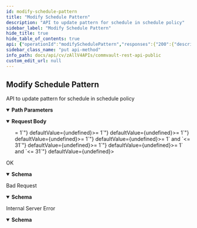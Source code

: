 ```yaml
---
id: modify-schedule-pattern
title: "Modify Schedule Pattern"
description: "API to update pattern for schedule in schedule policy"
sidebar_label: "Modify Schedule Pattern"
hide_title: true
hide_table_of_contents: true
api: {"operationId":"modifySchedulePattern","responses":{"200":{"description":"OK","content":{"application/json":{"schema":{"properties":{"errorCode":{"format":"int32","type":"integer"},"errorMessage":{"nullable":true,"type":"string"}},"type":"object"}}}},"400":{"description":"Bad Request","content":{"application/json":{"schema":{"properties":{"errorCode":{"format":"int32","type":"integer"},"errorMessage":{"nullable":true,"type":"string"}},"type":"object"}}}},"500":{"description":"Internal Server Error","content":{"application/json":{"schema":{"properties":{"errorCode":{"format":"int32","type":"integer"},"errorMessage":{"nullable":true,"type":"string"}},"type":"object"}}}}},"description":"API to update pattern for schedule in schedule policy","requestBody":{"content":{"application/json":{"schema":{"description":"If updating pattern, the value which needs to be retained also needs to be provided along with the updated value","properties":{"dailyFrequency":{"description":"Frequency in days","format":"int32","minimum":1,"type":"integer"},"hourlyFrequency":{"description":"Frequency in hours per day. Precedence is hourly, daily, weekly and monthly, in that order.","format":"int32","minimum":1,"type":"integer"},"minuteFrequency":{"description":"Frequency in minutes","format":"int32","minimum":1,"type":"integer"},"monthlyFrequency":{"description":"Frequency in months. Only for incremental backup frequency.","format":"int32","minimum":1,"type":"integer"},"monthlyFrequencyDayOfMonth":{"description":"Only available for incremental backup frequency","format":"int32","maximum":31,"minimum":1,"type":"integer"},"monthlyFrequencyDayOfWeek":{"enum":["SUNDAY","MONDAY","TUESDAY","WEDNESDAY","THURSDAY","FRIDAY","SATURDAY","DAY","WEEKDAY","WEEKEND_DAYS"],"format":"","type":"string"},"monthlyFrequencyWeekOfMonth":{"description":"Specific week of a month","enum":["FIRST","SECOND","THIRD","FOURTH","LAST"],"format":"","type":"string"},"startTime":{"description":"Time in seconds from the beginning of the day when the backup starts. This is a mandatory field for daily, weekly, monthly, yearly frequencies","format":"int32","type":"integer"},"weeklyFrequency":{"description":"Frequency in weeks. Only for incremental backup frequency.","format":"int32","minimum":1,"type":"integer"},"weeklyFrequencyDays":{"description":"Days of the week for weekly frequency","items":{"description":"Specific day of the week","enum":["SUNDAY","MONDAY","TUESDAY","WEDNESDAY","THURSDAY","FRIDAY","SATURDAY"],"format":"","type":"string"},"type":"array"},"yearlyFrequencyDayOfMonth":{"description":"Only available for incremental backup frequency","format":"int32","maximum":31,"minimum":1,"type":"integer"},"yearlyFrequencyDayOfWeek":{"enum":["SUNDAY","MONDAY","TUESDAY","WEDNESDAY","THURSDAY","FRIDAY","SATURDAY","DAY","WEEKDAY","WEEKEND_DAYS"],"format":"","type":"string"},"yearlyFrequencyMonthOfYear":{"enum":["JANUARY","FEBRUARY","MARCH","APRIL","MAY","JUNE","JULY","AUGUST","SEPTEMBER","OCTOBER","NOVEMBER","DECEMBER"],"format":"","type":"string"},"yearlyFrequencyWeekOfMonth":{"description":"Specific week of a month","enum":["FIRST","SECOND","THIRD","FOURTH","LAST"],"format":"","type":"string"}},"type":"object"}}},"description":""},"tags":["Schedule"],"parameters":[{"schema":{"type":"string"},"name":"schedulePolicyId","in":"path","required":true},{"schema":{"type":"string"},"name":"scheduleId","in":"path","required":true}],"method":"put","path":"/V4/SchedulePolicy/{schedulePolicyId}/Schedule/{scheduleId}/Pattern","servers":[{"url":"http://{hostname}/webconsole/api","variables":{"hostname":{"default":"localhost","description":"Webconsole"}}}],"securitySchemes":{"token":{"in":"header","name":"Authtoken","type":"apiKey"}},"jsonRequestBodyExample":{"dailyFrequency":0,"hourlyFrequency":0,"minuteFrequency":0,"monthlyFrequency":0,"monthlyFrequencyDayOfMonth":0,"monthlyFrequencyDayOfWeek":"SUNDAY","monthlyFrequencyWeekOfMonth":"FIRST","startTime":0,"weeklyFrequency":0,"weeklyFrequencyDays":["SUNDAY"],"yearlyFrequencyDayOfMonth":0,"yearlyFrequencyDayOfWeek":"SUNDAY","yearlyFrequencyMonthOfYear":"JANUARY","yearlyFrequencyWeekOfMonth":"FIRST"},"info":{"version":"1.0.0","contact":{},"description":"## Welcome\n\nWelcome to Commvault's Rest APIs. You can explore our APIs in [Postman](https://getpostman.com) using the predefined requests we created\n\nThe current version of this documentation is **Commvault Platform Release 2022E**.\n\nYou can access LTS documentation here:\n\n[Feature Release 11.20](https://documenter.getpostman.com/view/2046098/UVR7KoPJ)\n\n[Feature Release 11.24](https://documenter.getpostman.com/view/2046098/UVR7KoPL)\n\nFor more V2 and Latest APIs, please visit your API Explorer page.  \n[*More Details*](http://documentation.commvault.com/commvault/v11/article?p=107350_1.htm)\n\n## Setup\n\nTo get started, [create an environment in Postman](https://www.getpostman.com/docs/environments), select that environment, and set your environment variables by entering necessary values in the `0 - Setup/Environment Setup` pre-request script ([documentation on pre-request scripts](http://www.getpostman.com/docs/pre_request_scripts)). Also, Some of our calls might have dependencies. `GET`/`PUT`/`DELETE` may only work after an item is created with a `POST`.\n\nThe same set of APIs can be used for both XML and JSON. If you want to get equivalent JSON for the XML, use our [API](https://api.commvault.com/#fe2fa795-dd7c-4416-857d-75704b52be8c) for conversion.\n\n**Note:** Swagger Documentation for V2/Latest APIs are present in the following URL:  \n`{ServerURL}/sandbox/apiexplorer`\n\n[*More Details*](http://documentation.commvault.com/commvault/v11/article?p=45551.htm)","title":"Commvault Rest API - Public"},"postman":{"name":"Modify Schedule Pattern","description":{"content":"API to update pattern for schedule in schedule policy","type":"text/plain"},"url":{"path":["V4","SchedulePolicy",":schedulePolicyId","Schedule",":scheduleId","Pattern"],"host":["{{baseUrl}}"],"query":[],"variable":[{"disabled":false,"description":{"content":"(Required) ","type":"text/plain"},"type":"any","value":"","key":"schedulePolicyId"},{"disabled":false,"description":{"content":"(Required) ","type":"text/plain"},"type":"any","value":"","key":"scheduleId"}]},"header":[{"key":"Content-Type","value":"application/json"},{"key":"Accept","value":"application/json"}],"method":"PUT","body":{"mode":"raw","raw":"\"\"","options":{"raw":{"language":"json"}}}}}
sidebar_class_name: "put api-method"
info_path: docs/api/cv/zAllV4APIs/commvault-rest-api-public
custom_edit_url: null
---
```



## Modify Schedule Pattern



API to update pattern for schedule in schedule policy

<details style={{"marginBottom":"1rem"}} data-collapsed={false} open={true}><summary style={{}}><strong>Path Parameters</strong></summary><div><ul><ParamsItem className={"paramsItem"} param={{"schema":{"type":"string"},"name":"schedulePolicyId","in":"path","required":true}}></ParamsItem><ParamsItem className={"paramsItem"} param={{"schema":{"type":"string"},"name":"scheduleId","in":"path","required":true}}></ParamsItem></ul></div></details><MimeTabs><TabItem label={"application/json"} value={"application/json-schema"}><details style={{}} data-collapsed={false} open={true}><summary style={{"textAlign":"left"}}><strong>Request Body</strong></summary><div style={{"textAlign":"left","marginLeft":"1rem"}}></div><ul style={{"marginLeft":"1rem"}}><SchemaItem collapsible={false} name={"dailyFrequency"} required={false} deprecated={undefined} schemaDescription={"Frequency in days"} schemaName={"int32"} qualifierMessage={"**Possible values:** `>= 1`"} defaultValue={undefined}></SchemaItem><SchemaItem collapsible={false} name={"hourlyFrequency"} required={false} deprecated={undefined} schemaDescription={"Frequency in hours per day. Precedence is hourly, daily, weekly and monthly, in that order."} schemaName={"int32"} qualifierMessage={"**Possible values:** `>= 1`"} defaultValue={undefined}></SchemaItem><SchemaItem collapsible={false} name={"minuteFrequency"} required={false} deprecated={undefined} schemaDescription={"Frequency in minutes"} schemaName={"int32"} qualifierMessage={"**Possible values:** `>= 1`"} defaultValue={undefined}></SchemaItem><SchemaItem collapsible={false} name={"monthlyFrequency"} required={false} deprecated={undefined} schemaDescription={"Frequency in months. Only for incremental backup frequency."} schemaName={"int32"} qualifierMessage={"**Possible values:** `>= 1`"} defaultValue={undefined}></SchemaItem><SchemaItem collapsible={false} name={"monthlyFrequencyDayOfMonth"} required={false} deprecated={undefined} schemaDescription={"Only available for incremental backup frequency"} schemaName={"int32"} qualifierMessage={"**Possible values:** `>= 1` and `<= 31`"} defaultValue={undefined}></SchemaItem><SchemaItem collapsible={false} name={"monthlyFrequencyDayOfWeek"} required={false} deprecated={undefined} schemaDescription={undefined} schemaName={"string"} qualifierMessage={"**Possible values:** [`SUNDAY`, `MONDAY`, `TUESDAY`, `WEDNESDAY`, `THURSDAY`, `FRIDAY`, `SATURDAY`, `DAY`, `WEEKDAY`, `WEEKEND_DAYS`]"} defaultValue={undefined}></SchemaItem><SchemaItem collapsible={false} name={"monthlyFrequencyWeekOfMonth"} required={false} deprecated={undefined} schemaDescription={"Specific week of a month"} schemaName={"string"} qualifierMessage={"**Possible values:** [`FIRST`, `SECOND`, `THIRD`, `FOURTH`, `LAST`]"} defaultValue={undefined}></SchemaItem><SchemaItem collapsible={false} name={"startTime"} required={false} deprecated={undefined} schemaDescription={"Time in seconds from the beginning of the day when the backup starts. This is a mandatory field for daily, weekly, monthly, yearly frequencies"} schemaName={"int32"} qualifierMessage={undefined} defaultValue={undefined}></SchemaItem><SchemaItem collapsible={false} name={"weeklyFrequency"} required={false} deprecated={undefined} schemaDescription={"Frequency in weeks. Only for incremental backup frequency."} schemaName={"int32"} qualifierMessage={"**Possible values:** `>= 1`"} defaultValue={undefined}></SchemaItem><SchemaItem collapsible={false} name={"weeklyFrequencyDays"} required={false} deprecated={undefined} schemaDescription={"Days of the week for weekly frequency"} schemaName={"string[]"} qualifierMessage={"**Possible values:** [`SUNDAY`, `MONDAY`, `TUESDAY`, `WEDNESDAY`, `THURSDAY`, `FRIDAY`, `SATURDAY`]"} defaultValue={undefined}></SchemaItem><SchemaItem collapsible={false} name={"yearlyFrequencyDayOfMonth"} required={false} deprecated={undefined} schemaDescription={"Only available for incremental backup frequency"} schemaName={"int32"} qualifierMessage={"**Possible values:** `>= 1` and `<= 31`"} defaultValue={undefined}></SchemaItem><SchemaItem collapsible={false} name={"yearlyFrequencyDayOfWeek"} required={false} deprecated={undefined} schemaDescription={undefined} schemaName={"string"} qualifierMessage={"**Possible values:** [`SUNDAY`, `MONDAY`, `TUESDAY`, `WEDNESDAY`, `THURSDAY`, `FRIDAY`, `SATURDAY`, `DAY`, `WEEKDAY`, `WEEKEND_DAYS`]"} defaultValue={undefined}></SchemaItem><SchemaItem collapsible={false} name={"yearlyFrequencyMonthOfYear"} required={false} deprecated={undefined} schemaDescription={undefined} schemaName={"string"} qualifierMessage={"**Possible values:** [`JANUARY`, `FEBRUARY`, `MARCH`, `APRIL`, `MAY`, `JUNE`, `JULY`, `AUGUST`, `SEPTEMBER`, `OCTOBER`, `NOVEMBER`, `DECEMBER`]"} defaultValue={undefined}></SchemaItem><SchemaItem collapsible={false} name={"yearlyFrequencyWeekOfMonth"} required={false} deprecated={undefined} schemaDescription={"Specific week of a month"} schemaName={"string"} qualifierMessage={"**Possible values:** [`FIRST`, `SECOND`, `THIRD`, `FOURTH`, `LAST`]"} defaultValue={undefined}></SchemaItem></ul></details></TabItem></MimeTabs><div><ApiTabs><TabItem label={"200"} value={"200"}><div>

OK

</div><div><MimeTabs schemaType={"response"}><TabItem label={"application/json"} value={"application/json"}><SchemaTabs><TabItem label={"Schema"} value={"Schema"}><details style={{}} data-collapsed={false} open={true}><summary style={{"textAlign":"left"}}><strong>Schema</strong></summary><div style={{"textAlign":"left","marginLeft":"1rem"}}></div><ul style={{"marginLeft":"1rem"}}><SchemaItem collapsible={false} name={"errorCode"} required={false} deprecated={undefined} schemaDescription={undefined} schemaName={"int32"} qualifierMessage={undefined} defaultValue={undefined}></SchemaItem><SchemaItem collapsible={false} name={"errorMessage"} required={false} deprecated={undefined} schemaDescription={undefined} schemaName={"string"} qualifierMessage={undefined} defaultValue={undefined}></SchemaItem></ul></details></TabItem><TabItem label={"Example (from schema)"} value={"Example (from schema)"}><ResponseSamples responseExample={"{\n  \"errorCode\": 0,\n  \"errorMessage\": \"string\"\n}"} language={"json"}></ResponseSamples></TabItem></SchemaTabs></TabItem></MimeTabs></div></TabItem><TabItem label={"400"} value={"400"}><div>

Bad Request

</div><div><MimeTabs schemaType={"response"}><TabItem label={"application/json"} value={"application/json"}><SchemaTabs><TabItem label={"Schema"} value={"Schema"}><details style={{}} data-collapsed={false} open={true}><summary style={{"textAlign":"left"}}><strong>Schema</strong></summary><div style={{"textAlign":"left","marginLeft":"1rem"}}></div><ul style={{"marginLeft":"1rem"}}><SchemaItem collapsible={false} name={"errorCode"} required={false} deprecated={undefined} schemaDescription={undefined} schemaName={"int32"} qualifierMessage={undefined} defaultValue={undefined}></SchemaItem><SchemaItem collapsible={false} name={"errorMessage"} required={false} deprecated={undefined} schemaDescription={undefined} schemaName={"string"} qualifierMessage={undefined} defaultValue={undefined}></SchemaItem></ul></details></TabItem><TabItem label={"Example (from schema)"} value={"Example (from schema)"}><ResponseSamples responseExample={"{\n  \"errorCode\": 0,\n  \"errorMessage\": \"string\"\n}"} language={"json"}></ResponseSamples></TabItem></SchemaTabs></TabItem></MimeTabs></div></TabItem><TabItem label={"500"} value={"500"}><div>

Internal Server Error

</div><div><MimeTabs schemaType={"response"}><TabItem label={"application/json"} value={"application/json"}><SchemaTabs><TabItem label={"Schema"} value={"Schema"}><details style={{}} data-collapsed={false} open={true}><summary style={{"textAlign":"left"}}><strong>Schema</strong></summary><div style={{"textAlign":"left","marginLeft":"1rem"}}></div><ul style={{"marginLeft":"1rem"}}><SchemaItem collapsible={false} name={"errorCode"} required={false} deprecated={undefined} schemaDescription={undefined} schemaName={"int32"} qualifierMessage={undefined} defaultValue={undefined}></SchemaItem><SchemaItem collapsible={false} name={"errorMessage"} required={false} deprecated={undefined} schemaDescription={undefined} schemaName={"string"} qualifierMessage={undefined} defaultValue={undefined}></SchemaItem></ul></details></TabItem><TabItem label={"Example (from schema)"} value={"Example (from schema)"}><ResponseSamples responseExample={"{\n  \"errorCode\": 0,\n  \"errorMessage\": \"string\"\n}"} language={"json"}></ResponseSamples></TabItem></SchemaTabs></TabItem></MimeTabs></div></TabItem></ApiTabs></div>
      